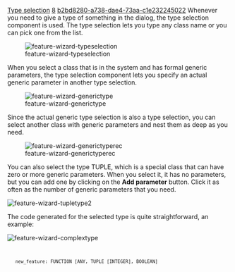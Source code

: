 [[Property:title|Type selection]]
[[Property:weight|8]]
[[Property:uuid|b2bd8280-a738-dae4-73aa-c1e232245022]]
Whenever you need to give a type of something in the dialog, the type selection component is used. The type selection lets you type any class name or you can pick one from the list.
<div>  [[Image:feature-wizard-typeselection]]  </div>
When you select a class that is in the system and has formal generic parameters, the type selection component lets you specify an actual generic parameter in another type selection.
<div>  [[Image:feature-wizard-generictype]]  </div>
{{note| '''Note''': the window might grow in size because of the added component. }}

Since the actual generic type selection is also a type selection, you can select another class with generic parameters and nest them as deep as you need.
<div>  [[Image:feature-wizard-generictyperec]]  </div>
You can also select the type <eiffel>TUPLE</eiffel>, which is a special class that can have zero or more generic parameters. When you select it, it has no parameters, but you can add one by clicking on the '''Add parameter''' button. Click it as often as the number of generic parameters that you need. 
<div>  [[Image:feature-wizard-tupletype2]]  <br/>
</div>
{{warning| '''Warning''': if you need a very complex type, it is better not to use the dialog, as the window might grow bigger than your screen. After you completed the feature, edit it manually in the class text. }}

The code generated for the selected type is quite straightforward, an example:
<div>  [[Image:feature-wizard-complextype]]  <br/>
</div>
<code>
	new_feature: FUNCTION [ANY, TUPLE [INTEGER], BOOLEAN]
</code>




